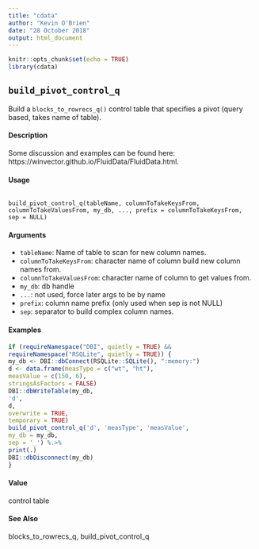 ```yaml
---
title: "cdata"
author: "Kevin O'Brien"
date: "28 October 2018"
output: html_document
---
```


```r
knitr::opts_chunk$set(echo = TRUE)
library(cdata)
```

## ``build_pivot_control_q`` 

Build a ``blocks_to_rowrecs_q()`` control table that specifies a pivot (query based, takes name of table).

#### Description 


Some discussion and examples can be found here: https://winvector.github.io/FluidData/FluidData.html.

#### Usage 

<pre><code>
build_pivot_control_q(tableName, columnToTakeKeysFrom,
columnToTakeValuesFrom, my_db, ..., prefix = columnToTakeKeysFrom,
sep = NULL)
</code></pre>

#### Arguments 

* ``tableName``: Name of table to scan for new column names.
* ``columnToTakeKeysFrom``: character name of column build new column names from.
* ``columnToTakeValuesFrom``: character name of column to get values from.
* ``my_db``: db handle
* ``...``: not used, force later args to be by name
* ``prefix``: column name prefix (only used when sep is not NULL)
* ``sep``: separator to build complex column names.


#### Examples 
```r
if (requireNamespace("DBI", quietly = TRUE) &&
requireNamespace("RSQLite", quietly = TRUE)) {
my_db <- DBI::dbConnect(RSQLite::SQLite(), ":memory:")
d <- data.frame(measType = c("wt", "ht"),
measValue = c(150, 6),
stringsAsFactors = FALSE)
DBI::dbWriteTable(my_db,
'd',
d,
overwrite = TRUE,
temporary = TRUE)
build_pivot_control_q('d', 'measType', 'measValue',
my_db = my_db,
sep = '_') %.>%
print(.)
DBI::dbDisconnect(my_db)
}
```


#### Value

control table

#### See Also

blocks_to_rowrecs_q, build_pivot_control_q

